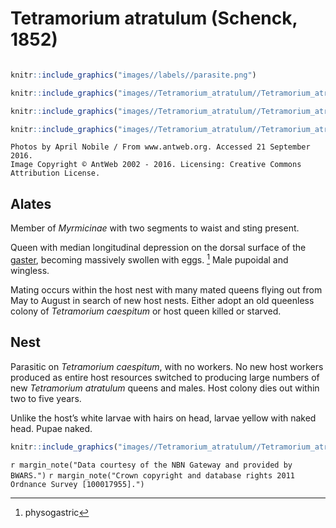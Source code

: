 # **Tetramorium atratulum** (Schenck, 1852)

```marginfigure
```

```r
knitr::include_graphics("images//labels//parasite.png")
```

```r
knitr::include_graphics("images//Tetramorium_atratulum//Tetramorium_atratulum_head.jpg")
```

```r
knitr::include_graphics("images//Tetramorium_atratulum//Tetramorium_atratulum_top.jpg")
```

```r
knitr::include_graphics("images//Tetramorium_atratulum//Tetramorium_atratulum_side.jpg")
```

```block
Photos by April Nobile / From www.antweb.org. Accessed 21 September 2016.
Image Copyright © AntWeb 2002 - 2016. Licensing: Creative Commons Attribution License.
```

## Alates
Member of *Myrmicinae* with two segments to waist and sting present.

Queen with median longitudinal depression on the dorsal surface of the [gaster](#glossary), becoming massively swollen with eggs. ^[physogastric] Male pupoidal and wingless.

Mating occurs within the host nest with many mated queens flying out from  May to August in search of new host nests. Either adopt an old queenless colony of *Tetramorium caespitum* or host queen killed or starved.

## Nest
Parasitic on *Tetramorium caespitum*, with no workers. No new host workers produced as entire host resources switched to producing large numbers of new *Tetramorium atratulum* queens and males. Host colony dies out within two to five years. 

Unlike the host's white larvae with hairs on head, larvae yellow with naked head. Pupae naked.

```r
knitr::include_graphics("images//Tetramorium_atratulum//Tetramorium_atratulum_map.png")
```
`r margin_note("Data courtesy of the NBN Gateway and provided by BWARS.")`
`r margin_note("Crown copyright and database rights 2011 Ordnance Survey [100017955].")`

\pagebreak
